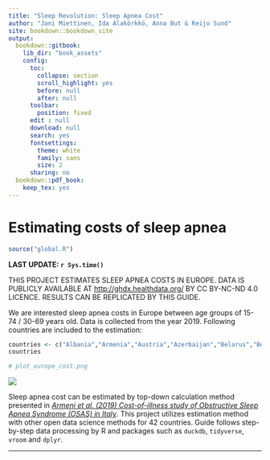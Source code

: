 ```yaml
---
title: "Sleep Revolution: Sleep Apnea Cost"
author: "Jani Miettinen, Ida Alakörkkö, Anna But & Reijo Sund"
site: bookdown::bookdown_site
output:
  bookdown::gitbook:
    lib_dir: "book_assets"
    config:
      toc:
        collapse: section
        scroll_highlight: yes
        before: null
        after: null
      toolbar:
        position: fixed
      edit : null
      download: null
      search: yes
      fontsettings:
        theme: white
        family: sans
        size: 2
      sharing: no
  bookdown::pdf_book:
    keep_tex: yes
---
```



# Estimating costs of sleep apnea

```r
source("global.R")
```

**LAST UPDATE: `r Sys.time()`**

THIS PROJECT ESTIMATES SLEEP APNEA COSTS IN EUROPE. DATA IS PUBLICLY AVAILABLE AT <http://ghdx.healthdata.org/> BY CC BY-NC-ND 4.0 LICENCE. RESULTS CAN BE REPLICATED BY THIS GUIDE. 

We are interested sleep apnea costs in Europe between age groups of 15-74 / 30-69 years old. Data is collected from the year 2019. Following countries are included to the estimation:

```r
countries <- c("Albania","Armenia","Austria","Azerbaijan","Belarus","Belgium","Bosnia and Herzegovina","Bulgaria","Croatia","Cyprus","Czechia","Denmark","Estonia","Finland","France","Georgia","Germany","Greece","Hungary","Iceland","Ireland","Italy","Kazakhstan","Latvia","Lithuania","Luxembourg","Malta","Republic of Moldova","Montenegro","Netherlands","North Macedonia","Norway","Poland","Portugal","Romania","Russian Federation","Serbia","Slovakia","Slovenia","Spain","Sweden","Switzerland","Turkey","Ukraine","United Kingdom")
countries
```

```r
# plot_europe_cost.png
```
![](img/plot-europe-cost.png)

Sleep apnea cost can be estimated by top-down calculation method presented in  *[Armeni et al. (2019) Cost-of-illness study of Obstructive Sleep Apnea Syndrome (OSAS) in Italy](https://cergas.unibocconi.eu/sites/default/files/files/Cost-of-illness-study-of-Obstructive-Sleep-Apnea-Syndrome-%2528OSAS%2529-in-Italy_Report%25281%2529.pdf)*. This project utilizes estimation method with other open data science methods for 42 countries. Guide follows step-by-step data processing by R and packages such as `duckdb`, `tidyverse`, `vroom` and `dplyr`. 


-----

